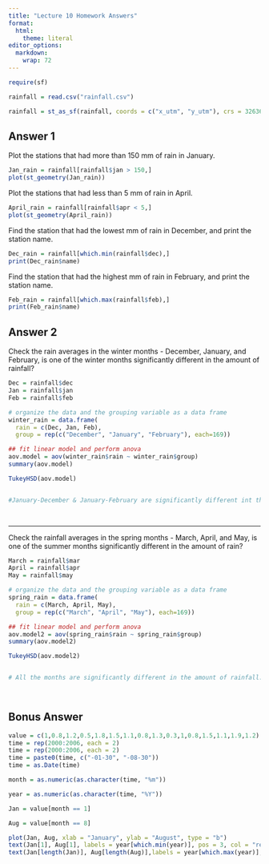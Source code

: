 ```yaml
---
title: "Lecture 10 Homework Answers"
format:
  html: 
    theme: literal
editor_options: 
  markdown: 
    wrap: 72
---
```


```r

require(sf)

rainfall = read.csv("rainfall.csv")

rainfall = st_as_sf(rainfall, coords = c("x_utm", "y_utm"), crs = 32636)


```


## Answer 1

Plot the stations that had more than 150 mm of rain in January.

```r
Jan_rain = rainfall[rainfall$jan > 150,]
plot(st_geometry(Jan_rain))

```


Plot the stations that had less than 5 mm of rain in April.

```r
April_rain = rainfall[rainfall$apr < 5,]
plot(st_geometry(April_rain))

```

Find the station that had the lowest mm of rain in December, and print the station name.

```r
Dec_rain = rainfall[which.min(rainfall$dec),]
print(Dec_rain$name)

```

Find the station that had the highest mm of rain in February, and print the station name.


```r
Feb_rain = rainfall[which.max(rainfall$feb),]
print(Feb_rain$name)

```


## Answer 2

Check the rain averages in the winter months - December, January,
and February, is one of the winter months significantly different in
the amount of rainfall?


```r

Dec = rainfall$dec
Jan = rainfall$jan
Feb = rainfall$feb

# organize the data and the grouping variable as a data frame
winter_rain = data.frame(
  rain = c(Dec, Jan, Feb),
  group = rep(c("December", "January", "February"), each=169))

## fit linear model and perform anova
aov.model = aov(winter_rain$rain ~ winter_rain$group)
summary(aov.model)

TukeyHSD(aov.model)


#January-December & January-February are significantly different int the amount of rainfall.

  
```

___

Check the rainfall averages in the spring months - March, April, and
May, is one of the summer months significantly different in the
amount of rain?

```r

March = rainfall$mar
April = rainfall$apr
May = rainfall$may

# organize the data and the grouping variable as a data frame
spring_rain = data.frame(
  rain = c(March, April, May),
  group = rep(c("March", "April", "May"), each=169))

## fit linear model and perform anova
aov.model2 = aov(spring_rain$rain ~ spring_rain$group)
summary(aov.model2)

TukeyHSD(aov.model2)


# All the months are significantly different in the amount of rainfall.

  
```


## Bonus Answer
```r
value = c(1,0.8,1.2,0.5,1.8,1.5,1.1,0.8,1.3,0.3,1,0.8,1.5,1.1,1.9,1.2)
time = rep(2000:2006, each = 2)
time = rep(2000:2006, each = 2)
time = paste0(time, c("-01-30", "-08-30"))
time = as.Date(time)

month = as.numeric(as.character(time, "%m"))

year = as.numeric(as.character(time, "%Y"))

Jan = value[month == 1]

Aug = value[month == 8]

plot(Jan, Aug, xlab = "January", ylab = "August", type = "b")
text(Jan[1], Aug[1], labels = year[which.min(year)], pos = 3, col = "red")
text(Jan[length(Jan)], Aug[length(Aug)],labels = year[which.max(year)], pos = 3, col = "red")



```

